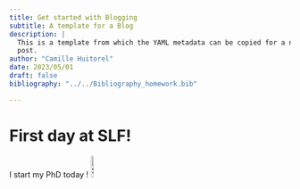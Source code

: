 ```yaml
---
title: Get started with Blogging
subtitle: A template for a Blog
description: |
  This is a template from which the YAML metadata can be copied for a new blog
  post.
author: "Camille Huitorel"
date: 2023/05/01
draft: false
bibliography: "../../Bibliography_homework.bib"

---
```

# First day at SLF!
I start my PhD today !
![SLF](https://www.independentsnowboarding.com/wp-content/uploads/2018/10/slf-logo.png){width=10%}
